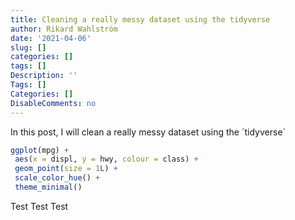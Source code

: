 ```yaml
---
title: Cleaning a really messy dataset using the tidyverse
author: Rikard Wahlström
date: '2021-04-06'
slug: []
categories: []
tags: []
Description: ''
Tags: []
Categories: []
DisableComments: no
---
```


In this post, I will clean a really messy dataset using the ´tidyverse´

```r
ggplot(mpg) +
 aes(x = displ, y = hwy, colour = class) +
 geom_point(size = 1L) +
 scale_color_hue() +
 theme_minimal()
```

Test
Test
Test

